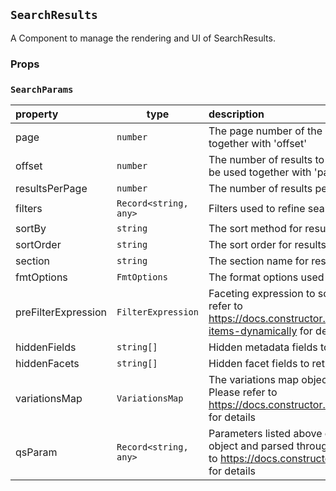 
<Meta of={SearchResultsStories} />

## `SearchResults`
A Component to manage the rendering and UI of SearchResults.

<Canvas of={SearchResultsStories.Primary} />

### Props
<Controls />

### `SearchParams`
  | property              | type                     | description|
  | :---------------------| -------------------------| :--------- |
  | page                  | `number`                 | The page number of the results. Can't be used together with 'offset' |
  | offset                | `number`                 | The number of results to skip from the beginning. Can't be used together with 'page' |
  | resultsPerPage        | `number`                 | The number of results per page to return |
  | filters                | `Record<string, any>`    | Filters used to refine search |
  | sortBy                | `string`                 | The sort method for results |
  | sortOrder             | `string`                 | The sort order for results  |
  | section               | `string`                 | The section name for results, default 'Products'  |
  | fmtOptions            | `FmtOptions`             | The format options used to refine result groups  |
  | preFilterExpression   | `FilterExpression`       | Faceting expression to scope search results. Please refer to https://docs.constructor.io/rest_api/collections/#add-items-dynamically for details  |
  | hiddenFields          | `string[]`               | Hidden metadata fields to return  |
  | hiddenFacets          | `string[]`               | Hidden facet fields to return  |
  | variationsMap         | `VariationsMap`          | The variations map object to aggregate variations. Please refer to https://docs.constructor.io/rest_api/variations_mapping for details  |
  | qsParam               | `Record<string, any>`    | Parameters listed above can be serialized into a JSON object and parsed through this parameter. Please refer to https://docs.constructor.io/rest_api/search/queries for details  |

